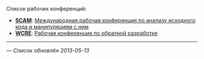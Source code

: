 Список рабочих конференций:
* '''[[SCAM]]''': [[SCAM|Международная рабочая конференция по анализу исходного кода и манипуляциям с ним]]
* '''[[WCRE]]''': [[WCRE|Рабочая конференция по обратной разработке]]

----
— ''Список обновлён 2013-05-13''
